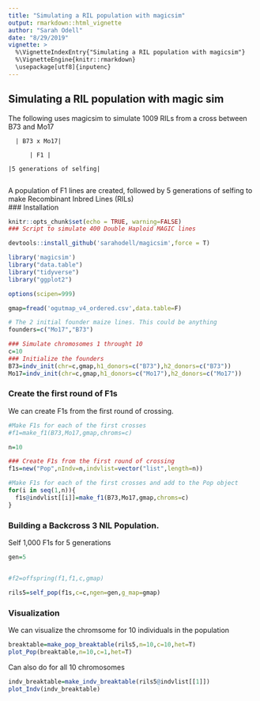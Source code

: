 ```yaml
---
title: "Simulating a RIL population with magicsim"
output: rmarkdown::html_vignette
author: "Sarah Odell"
date: "8/29/2019"
vignette: >
  %\VignetteIndexEntry{"Simulating a RIL population with magicsim"}
  %\VignetteEngine{knitr::rmarkdown}
  \usepackage[utf8]{inputenc}
---
```


## Simulating a RIL population with magic sim

The following uses magicsim to simulate 1009 RILs from a cross between B73 and Mo17

      | B73 x Mo17|

          | F1 | 
          
    |5 generations of selfing|
                        
A population of F1 lines are created, followed by 5 generations of selfing to make Recombinant Inbred Lines (RILs)                 
### Installation
```r
knitr::opts_chunk$set(echo = TRUE, warning=FALSE)
### Script to simulate 400 Double Haploid MAGIC lines

devtools::install_github('sarahodell/magicsim',force = T)

library('magicsim')
library("data.table")
library("tidyverse")
library("ggplot2")

options(scipen=999)
```

```r

gmap=fread('ogutmap_v4_ordered.csv',data.table=F)

# The 2 initial founder maize lines. This could be anything
founders=c("Mo17","B73")

### Simulate chromosomes 1 throught 10
c=10
### Initialize the founders
B73=indv_init(chr=c,gmap,h1_donors=c("B73"),h2_donors=c("B73"))
Mo17=indv_init(chr=c,gmap,h1_donors=c("Mo17"),h2_donors=c("Mo17"))

```

### Create the first round of F1s

We can create F1s from the first round of crossing.

```r
#Make F1s for each of the first crosses
#f1=make_f1(B73,Mo17,gmap,chroms=c)

n=10

### Create F1s from the first round of crossing
f1s=new("Pop",nIndv=n,indvlist=vector("list",length=n))

#Make F1s for each of the first crosses and add to the Pop object
for(i in seq(1,n)){
  f1s@indvlist[[i]]=make_f1(B73,Mo17,gmap,chroms=c)
}
```

### Building a Backcross 3 NIL Population.

Self 1,000 F1s for 5 generations

```r
gen=5


#f2=offspring(f1,f1,c,gmap)

rils5=self_pop(f1s,c=c,ngen=gen,g_map=gmap)
```


### Visualization

We can visualize the chromsome for 10 individuals in the population
```r
breaktable=make_pop_breaktable(rils5,n=10,c=10,het=T)
plot_Pop(breaktable,n=10,c=1,het=T)
```

Can also do for all 10 chromosomes

```r
indv_breaktable=make_indv_breaktable(rils5@indvlist[[1]])
plot_Indv(indv_breaktable)
```
